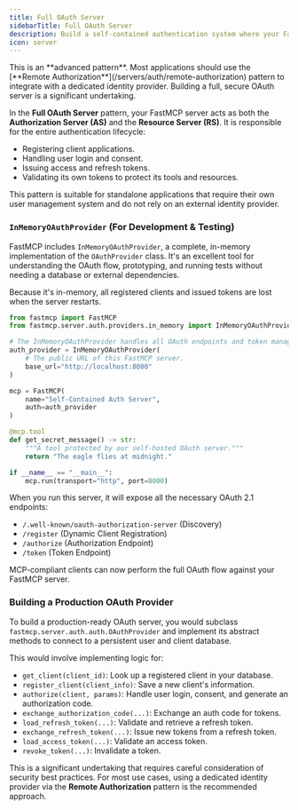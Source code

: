 ```yaml
---
title: Full OAuth Server
sidebarTitle: Full OAuth Server
description: Build a self-contained authentication system where your FastMCP server manages users, issues tokens, and validates them.
icon: server
---
```



<VersionBadge version="2.11.0" />

<Warning>
This is an **advanced pattern**. Most applications should use the [**Remote Authorization**](/servers/auth/remote-authorization) pattern to integrate with a dedicated identity provider. Building a full, secure OAuth server is a significant undertaking.
</Warning>

In the **Full OAuth Server** pattern, your FastMCP server acts as both the **Authorization Server (AS)** and the **Resource Server (RS)**. It is responsible for the entire authentication lifecycle:
-   Registering client applications.
-   Handling user login and consent.
-   Issuing access and refresh tokens.
-   Validating its own tokens to protect its tools and resources.

This pattern is suitable for standalone applications that require their own user management system and do not rely on an external identity provider.

### `InMemoryOAuthProvider` (For Development & Testing)

FastMCP includes `InMemoryOAuthProvider`, a complete, in-memory implementation of the `OAuthProvider` class. It's an excellent tool for understanding the OAuth flow, prototyping, and running tests without needing a database or external dependencies.

Because it's in-memory, all registered clients and issued tokens are lost when the server restarts.

```python
from fastmcp import FastMCP
from fastmcp.server.auth.providers.in_memory import InMemoryOAuthProvider

# The InMemoryOAuthProvider handles all OAuth endpoints and token management.
auth_provider = InMemoryOAuthProvider(
    # The public URL of this FastMCP server.
    base_url="http://localhost:8000"
)

mcp = FastMCP(
    name="Self-Contained Auth Server",
    auth=auth_provider
)

@mcp.tool
def get_secret_message() -> str:
    """A tool protected by our self-hosted OAuth server."""
    return "The eagle flies at midnight."

if __name__ == "__main__":
    mcp.run(transport="http", port=8000)
```

When you run this server, it will expose all the necessary OAuth 2.1 endpoints:
-   `/.well-known/oauth-authorization-server` (Discovery)
-   `/register` (Dynamic Client Registration)
-   `/authorize` (Authorization Endpoint)
-   `/token` (Token Endpoint)

MCP-compliant clients can now perform the full OAuth flow against your FastMCP server.

### Building a Production OAuth Provider

To build a production-ready OAuth server, you would subclass `fastmcp.server.auth.auth.OAuthProvider` and implement its abstract methods to connect to a persistent user and client database.

This would involve implementing logic for:
-   `get_client(client_id)`: Look up a registered client in your database.
-   `register_client(client_info)`: Save a new client's information.
-   `authorize(client, params)`: Handle user login, consent, and generate an authorization code.
-   `exchange_authorization_code(...)`: Exchange an auth code for tokens.
-   `load_refresh_token(...)`: Validate and retrieve a refresh token.
-   `exchange_refresh_token(...)`: Issue new tokens from a refresh token.
-   `load_access_token(...)`: Validate an access token.
-   `revoke_token(...)`: Invalidate a token.

This is a significant undertaking that requires careful consideration of security best practices. For most use cases, using a dedicated identity provider via the **Remote Authorization** pattern is the recommended approach.